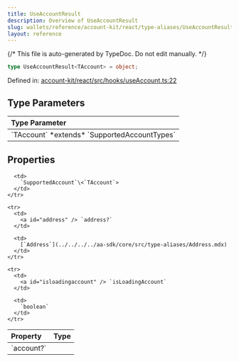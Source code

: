 ```yaml
---
title: UseAccountResult
description: Overview of UseAccountResult
slug: wallets/reference/account-kit/react/type-aliases/UseAccountResult
layout: reference
---
```


{/* This file is auto-generated by TypeDoc. Do not edit manually. */}

```ts
type UseAccountResult<TAccount> = object;
```

Defined in: [account-kit/react/src/hooks/useAccount.ts:22](https://github.com/alchemyplatform/aa-sdk/blob/ad165355d980f9a16dd388088895bfc851df8656/account-kit/react/src/hooks/useAccount.ts#L22)

## Type Parameters

<table>
  <thead>
    <tr>
      <th align="left">Type Parameter</th>
    </tr>
  </thead>

  <tbody>
    <tr>
      <td>
        `TAccount` *extends* `SupportedAccountTypes`
      </td>
    </tr>
  </tbody>
</table>

## Properties

<table>
  <thead>
    <tr>
      <th align="left">Property</th>
      <th align="left">Type</th>
    </tr>
  </thead>

  <tbody>
    <tr>
      <td>
        <a id="account" /> `account?`
      </td>

      <td>
        `SupportedAccount`\<`TAccount`>
      </td>
    </tr>

    <tr>
      <td>
        <a id="address" /> `address?`
      </td>

      <td>
        [`Address`](../../../../aa-sdk/core/src/type-aliases/Address.mdx)
      </td>
    </tr>

    <tr>
      <td>
        <a id="isloadingaccount" /> `isLoadingAccount`
      </td>

      <td>
        `boolean`
      </td>
    </tr>

  </tbody>
</table>
